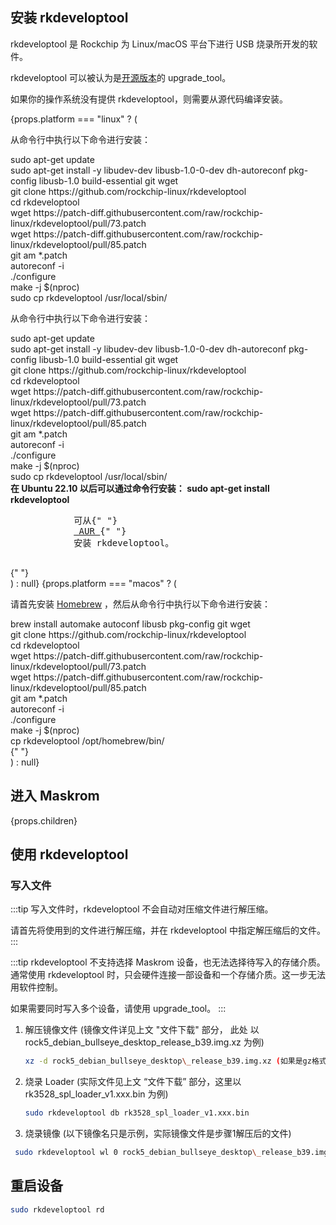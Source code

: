 
## 安装 rkdeveloptool

rkdeveloptool 是 Rockchip 为 Linux/macOS 平台下进行 USB 烧录所开发的软件。

rkdeveloptool 可以被认为是[开源版本](https://opensource.rock-chips.com/wiki_Rkdeveloptool)的 upgrade_tool。

如果你的操作系统没有提供 rkdeveloptool，则需要从源代码编译安装。

<div>
  {props.platform === "linux" ? (
    <div>
      <Tabs queryString="host">
        <TabItem value="Debian">
          <p>从命令行中执行以下命令进行安装：</p>
          <PreView>
            sudo apt-get update
            <br />
            sudo apt-get install -y libudev-dev libusb-1.0-0-dev dh-autoreconf
            pkg-config libusb-1.0 build-essential git wget
            <br />
            git clone https://github.com/rockchip-linux/rkdeveloptool
            <br />
            cd rkdeveloptool
            <br />
            wget
            https://patch-diff.githubusercontent.com/raw/rockchip-linux/rkdeveloptool/pull/73.patch
            <br />
            wget
            https://patch-diff.githubusercontent.com/raw/rockchip-linux/rkdeveloptool/pull/85.patch
            <br />
            git am *.patch
            <br />
            autoreconf -i
            <br />
            ./configure
            <br />
            make -j $(nproc)
            <br />
            sudo cp rkdeveloptool /usr/local/sbin/
            <br />
          </PreView>
        </TabItem>
        <TabItem value="Ubuntu">
          <p>从命令行中执行以下命令进行安装：</p>
          <PreView>
            sudo apt-get update
            <br />
            sudo apt-get install -y libudev-dev libusb-1.0-0-dev dh-autoreconf
            pkg-config libusb-1.0 build-essential git wget
            <br />
            git clone https://github.com/rockchip-linux/rkdeveloptool
            <br />
            cd rkdeveloptool
            <br />
            wget
            https://patch-diff.githubusercontent.com/raw/rockchip-linux/rkdeveloptool/pull/73.patch
            <br />
            wget
            https://patch-diff.githubusercontent.com/raw/rockchip-linux/rkdeveloptool/pull/85.patch
            <br />
            git am *.patch
            <br />
            autoreconf -i
            <br />
            ./configure
            <br />
            make -j $(nproc)
            <br />
            sudo cp rkdeveloptool /usr/local/sbin/
            <br />
          </PreView>
          <strong>
            在 Ubuntu 22.10 以后可以通过命令行安装： sudo apt-get install
            rkdeveloptool
          </strong>
        </TabItem>
        <TabItem value="ArchLinux">
          <pre>
            可从{" "}
            <a href="https://aur.archlinux.org/packages/rkdeveloptool"> AUR </a>{" "}
            安装 rkdeveloptool。
          </pre>
        </TabItem>
      </Tabs>{" "}
    </div>
  ) : null}
  {props.platform === "macos" ? (
    <div>
      <p>
        请首先安装 <a href="https://brew.sh/">Homebrew</a>
        ，然后从命令行中执行以下命令进行安装：
      </p>
      <PreView>
        brew install automake autoconf libusb pkg-config git wget
        <br />
        git clone https://github.com/rockchip-linux/rkdeveloptool
        <br />
        cd rkdeveloptool
        <br />
        wget
        https://patch-diff.githubusercontent.com/raw/rockchip-linux/rkdeveloptool/pull/73.patch
        <br />
        wget
        https://patch-diff.githubusercontent.com/raw/rockchip-linux/rkdeveloptool/pull/85.patch
        <br />
        git am *.patch
        <br />
        autoreconf -i
        <br />
        ./configure
        <br />
        make -j $(nproc)
        <br />
        cp rkdeveloptool /opt/homebrew/bin/
        <br />
      </PreView>{" "}
    </div>
  ) : null}
</div>

## 进入 Maskrom

<div>

{props.children}

</div>

## 使用 rkdeveloptool

### 写入文件

:::tip
写入文件时，rkdeveloptool 不会自动对压缩文件进行解压缩。

请首先将使用到的文件进行解压缩，并在 rkdeveloptool 中指定解压缩后的文件。
:::

:::tip
rkdeveloptool 不支持选择 Maskrom 设备，也无法选择待写入的存储介质。
通常使用 rkdeveloptool 时，只会硬件连接一部设备和一个存储介质。这一步无法用软件控制。

如果需要同时写入多个设备，请使用 upgrade_tool。
:::

1. 解压镜像文件 (镜像文件详见上文 "文件下载" 部分， 此处 以 rock5_debian_bullseye_desktop_release_b39.img.xz 为例)

   ```bash
   xz -d rock5_debian_bullseye_desktop\_release_b39.img.xz (如果是gz格式，请使用gunzip -d xxx.gz命令)
   ```

2. 烧录 Loader (实际文件见上文 “文件下载” 部分，这里以 rk3528_spl_loader_v1.xxx.bin 为例)

   ```bash
   sudo rkdeveloptool db rk3528_spl_loader_v1.xxx.bin
   ```

3. 烧录镜像 (以下镜像名只是示例，实际镜像文件是步骤1解压后的文件)

```bash
 sudo rkdeveloptool wl 0 rock5_debian_bullseye_desktop\_release_b39.img
```

## 重启设备

```bash
sudo rkdeveloptool rd
```
